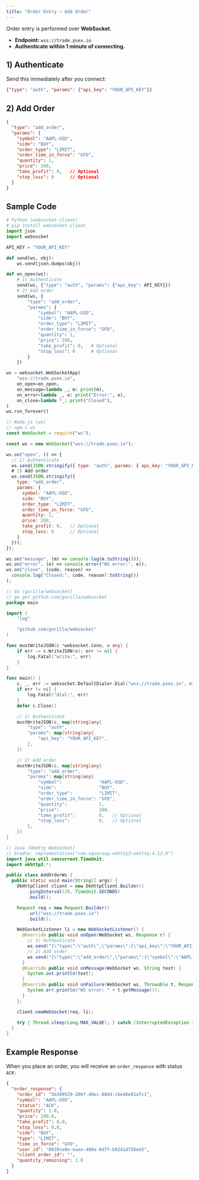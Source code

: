 ```yaml
---
title: "Order Entry — Add Order"
---
```


Order entry is performed over **WebSocket**.

- **Endpoint:** `wss://trade.psex.io`
- **Authenticate within 1 minute of connecting.**

## 1) Authenticate

Send this immediately after you connect:

```json
{"type": "auth", "params": {"api_key": "YOUR_API_KEY"}}
```

## 2) Add Order

```json
{
  "type": "add_order",
  "params": {
    "symbol": "AAPL-USD",
    "side": "BUY",
    "order_type": "LIMIT",
    "order_time_in_force": "GFD",
    "quantity": 1,
    "price": 200,
    "take_profit": 0,   // Optional
    "stop_loss": 0      // Optional
  }
}
```

## Sample Code

<CodeGroup>

```python python
# Python (websocket-client)
# pip install websocket-client
import json
import websocket

API_KEY = "YOUR_API_KEY"

def send(ws, obj):
    ws.send(json.dumps(obj))

def on_open(ws):
    # 1) Authenticate
    send(ws, {"type": "auth", "params": {"api_key": API_KEY}})
    # 2) Add order
    send(ws, {
        "type": "add_order",
        "params": {
            "symbol": "AAPL-USD",
            "side": "BUY",
            "order_type": "LIMIT",
            "order_time_in_force": "GFD",
            "quantity": 1,
            "price": 200,
            "take_profit": 0,   # Optional
            "stop_loss": 0      # Optional
        }
    })

ws = websocket.WebSocketApp(
    "wss://trade.psex.io",
    on_open=on_open,
    on_message=lambda _, m: print(m),
    on_error=lambda _, e: print("Error:", e),
    on_close=lambda *_: print("Closed"),
)
ws.run_forever()
```

```javascript node
// Node.js (ws)
// npm i ws
const WebSocket = require("ws");

const ws = new WebSocket("wss://trade.psex.io");

ws.on("open", () => {
  // 1) Authenticate
  ws.send(JSON.stringify({ type: "auth", params: { api_key: "YOUR_API_KEY" } }));
  # 2) Add order
  ws.send(JSON.stringify({
    type: "add_order",
    params: {
      symbol: "AAPL-USD",
      side: "BUY",
      order_type: "LIMIT",
      order_time_in_force: "GFD",
      quantity: 1,
      price: 200,
      take_profit: 0,   // Optional
      stop_loss: 0      // Optional
    }
  }));
});

ws.on("message", (m) => console.log(m.toString()));
ws.on("error", (e) => console.error("WS error:", e));
ws.on("close", (code, reason) =>
  console.log("Closed:", code, reason?.toString())
);
```

```go go
// Go (gorilla/websocket)
// go get github.com/gorilla/websocket
package main

import (
	"log"

	"github.com/gorilla/websocket"
)

func mustWriteJSON(c *websocket.Conn, v any) {
	if err := c.WriteJSON(v); err != nil {
		log.Fatal("write:", err)
	}
}

func main() {
	c, _, err := websocket.DefaultDialer.Dial("wss://trade.psex.io", nil)
	if err != nil {
		log.Fatal("dial:", err)
	}
	defer c.Close()

	// 1) Authenticate
	mustWriteJSON(c, map[string]any{
		"type": "auth",
		"params": map[string]any{
			"api_key": "YOUR_API_KEY",
		},
	})

	// 2) Add order
	mustWriteJSON(c, map[string]any{
		"type": "add_order",
		"params": map[string]any{
			"symbol":              "AAPL-USD",
			"side":                "BUY",
			"order_type":          "LIMIT",
			"order_time_in_force": "GFD",
			"quantity":            1,
			"price":               200,
			"take_profit":         0,   // Optional
			"stop_loss":           0,   // Optional
		},
	})
}
```

```java java
// Java (OkHttp WebSocket)
// Gradle: implementation("com.squareup.okhttp3:okhttp:4.12.0")
import java.util.concurrent.TimeUnit;
import okhttp3.*;

public class AddOrderWs {
  public static void main(String[] args) {
    OkHttpClient client = new OkHttpClient.Builder()
        .pingInterval(20, TimeUnit.SECONDS)
        .build();

    Request req = new Request.Builder()
        .url("wss://trade.psex.io")
        .build();

    WebSocketListener li = new WebSocketListener() {
      @Override public void onOpen(WebSocket ws, Response r) {
        // 1) Authenticate
        ws.send("{\"type\":\"auth\",\"params\":{\"api_key\":\"YOUR_API_KEY\"}}");
        // 2) Add order
        ws.send("{\"type\":\"add_order\",\"params\":{\"symbol\":\"AAPL-USD\",\"side\":\"BUY\",\"order_type\":\"LIMIT\",\"order_time_in_force\":\"GFD\",\"quantity\":1,\"price\":200,\"take_profit\":0,\"stop_loss\":0}}");
      }
      @Override public void onMessage(WebSocket ws, String text) {
        System.out.println(text);
      }
      @Override public void onFailure(WebSocket ws, Throwable t, Response r) {
        System.err.println("WS error: " + t.getMessage());
      }
    };

    client.newWebSocket(req, li);

    try { Thread.sleep(Long.MAX_VALUE); } catch (InterruptedException ignored) {}
  }
}
```

</CodeGroup>

## Example Response

When you place an order, you will receive an `order_response` with status `ACK`:

```json
{
  "order_response": {
    "order_id": "5b309929-206f-40ec-804d-cbe46e81afc1",
    "symbol": "AAPL-USD",
    "status": "ACK",
    "quantity": 1.0,
    "price": 200.0,
    "take_profit": 0.0,
    "stop_loss": 0.0,
    "side": "BUY",
    "type": "LIMIT",
    "time_in_force": "GFD",
    "user_id": "0020ce8e-eaee-480e-8d7f-b9241d756ee5",
    "client_order_id": "",
    "quantity_remaining": 1.0
  }
}
```
